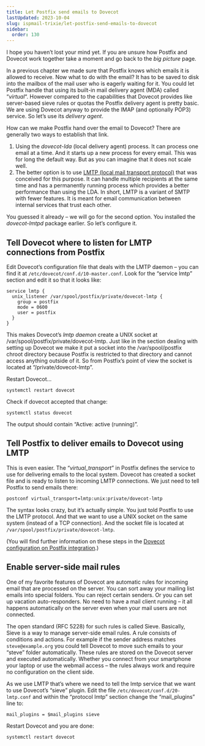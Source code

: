```yaml
---
title: Let Postfix send emails to Dovecot
lastUpdated: 2023-10-04
slug: ispmail-trixie/let-postfix-send-emails-to-dovecot
sidebar:
  order: 130
---
```



I hope you haven’t lost your mind yet. If you are unsure how Postfix and Dovecot work together take a moment and go back
to the _big picture_ page.

In a previous chapter we made sure that Postfix knows which emails it is allowed to receive. Now what to do with the
email? It has to be saved to disk into the mailbox of the mail user who is eagerly waiting for it. You could let Postfix
handle that using its built-in mail delivery agent (MDA) called “_virtual_“. However compared to the capabilities that
Dovecot provides like server-based sieve rules or quotas the Postfix delivery agent is pretty basic. We are using
Dovecot anyway to provide the IMAP (and optionally POP3) service. So let’s use its _delivery agent_.

How can we make Postfix hand over the email to Dovecot? There are generally two ways to establish that link.

1. Using the *dovecot-lda* (local delivery agent) process. It can process one email at a time. And it starts up a new
   process for every email. This was for long the default way. But as you can imagine that it does not scale well.
2. The better option is to use
   [LMTP (local mail transport protocol)](https://en.wikipedia.org/wiki/Local_Mail_Transfer_Protocol) that was conceived
   for this purpose. It can handle multiple recipients at the same time and has a permanently running process which
   provides a better performance than using the LDA. In short, LMTP is a variant of SMTP with fewer features. It is
   meant for email communication between internal services that trust each other.

You guessed it already – we will go for the second option. You installed the _dovecot-lmtpd_ package earlier. So let’s
configure it.

## Tell Dovecot where to listen for LMTP connections from Postfix

Edit Dovecot’s configuration file that deals with the LMTP daemon – you can find it
at `/etc/dovecot/conf.d/10-master.conf`. Look for the “service lmtp” section and edit it so that it looks like:

```
service lmtp {
  unix_listener /var/spool/postfix/private/dovecot-lmtp {
    group = postfix
    mode = 0600
    user = postfix
  }
}
```

This makes Dovecot’s *lmtp daemon* create a UNIX socket at /var/spool/postfix/private/dovecot-lmtp. Just like in the
section dealing with setting up Dovecot we make it put a socket into the /var/spool/postfix chroot directory because
Postfix is restricted to that directory and cannot access anything outside of it. So from Postfix’s point of view the
socket is located at “/private/dovecot-lmtp”.

Restart Dovecot…

```
systemctl restart dovecot
```

Check if dovecot accepted that change:

```
systemctl status dovecot
```

The output should contain “Active: active (running)”.

## Tell Postfix to deliver emails to Dovecot using LMTP

This is even easier. The “_virtual_transport_” in Postfix defines the service to use for delivering emails to the local
system. Dovecot has created a socket file and is ready to listen to incoming LMTP connections. We just need to tell
Postfix to send emails there:

```
postconf virtual_transport=lmtp:unix:private/dovecot-lmtp
```

The syntax looks crazy, but it’s actually simple. You just told Postfix to use the LMTP protocol. And that we want to
use a UNIX socket on the same system (instead of a TCP connection). And the socket file is located at
`/var/spool/postfix/private/dovecot-lmtp`.

(You will find further information on these steps in the
[Dovecot configuration on Postfix integration](https://doc.dovecot.org/configuration_manual/howto/postfix_dovecot_lmtp/).)

## Enable server-side mail rules

One of my favorite features of Dovecot are automatic rules for incoming email that are processed on the server. You can
sort away your mailing list emails into special folders. You can reject certain senders. Or you can set up vacation
auto-responders. No need to have a mail client running – it all happens automatically on the server even when your mail
users are not connected.

The open standard (RFC 5228) for such rules is called Sieve. Basically, Sieve is a way to manage server-side email
rules. A rule consists of conditions and actions. For example if the sender address matches `steve@example.org` you
could tell Dovecot to move such emails to your “steve” folder automatically. These rules are stored on the Dovecot
server and executed automatically. Whether you connect from your smartphone your laptop or use the webmail access – the
rules always work and require no configuration on the client side.

As we use LMTP that’s where we need to tell the lmtp service that we want to use Dovecot’s “sieve” plugin. Edit the file
`/etc/dovecot/conf.d/20-lmtp.conf` and within the “protocol lmtp” section change the “mail_plugins” line to:

```
mail_plugins = $mail_plugins sieve
```

Restart Dovecot and you are done:

```
systemctl restart dovecot
```
